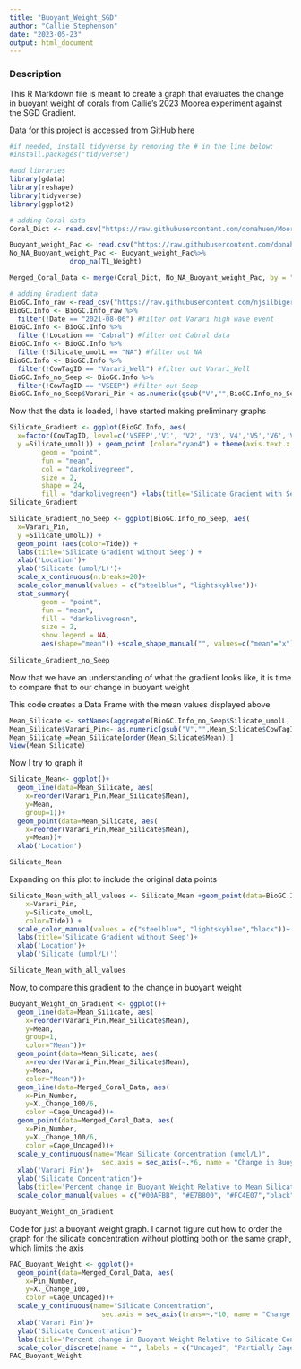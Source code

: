 ```yaml
---
title: "Buoyant_Weight_SGD"
author: "Callie Stephenson"
date: "2023-05-23"
output: html_document
---
```


### Description
This R Markdown file is meant to create a graph that evaluates the change in buoyant weight of corals from Callie's 2023 Moorea experiment against the SGD Gradient.

Data for this project is accessed from GitHub [here](https://github.com/donahuem/MooreaCoralFish_CS/tree/main/Coral_Data)
```r
#if needed, install tidyverse by removing the # in the line below:
#install.packages("tidyverse")

#add libraries
library(gdata)
library(reshape)
library(tidyverse)
library(ggplot2)

# adding Coral data
Coral_Dict <- read.csv("https://raw.githubusercontent.com/donahuem/MooreaCoralFish_CS/main/Coral_Data/PAC_Coral_Codes.csv")

Buoyant_weight_Pac <- read.csv("https://raw.githubusercontent.com/donahuem/MooreaCoralFish_CS/main/Coral_Data/PAC_Buoyant_Weight.csv")
No_NA_Buoyant_weight_Pac <- Buoyant_weight_Pac%>%
               drop_na(T1_Weight)

Merged_Coral_Data <- merge(Coral_Dict, No_NA_Buoyant_weight_Pac, by = "Vial_No_Only", all.x=FALSE, all.y = TRUE)

# adding Gradient data
BioGC.Info_raw <-read_csv("https://raw.githubusercontent.com/njsilbiger/MooreaSGD_site-selection/main/Data/August2021/Allbiogeochemdata_QC.csv")
BioGC.Info <- BioGC.Info_raw %>%
  filter(!Date == "2021-08-06") #filter out Varari high wave event
BioGC.Info <- BioGC.Info %>%
  filter(!Location == "Cabral") #filter out Cabral data
BioGC.Info <- BioGC.Info %>%
  filter(!Silicate_umolL == "NA") #filter out NA
BioGC.Info <- BioGC.Info %>%
  filter(!CowTagID == "Varari_Well") #filter out Varari_Well
BioGC.Info_no_Seep <- BioGC.Info %>%
  filter(!CowTagID == "VSEEP") #filter out Seep
BioGC.Info_no_Seep$Varari_Pin <-as.numeric(gsub("V","",BioGC.Info_no_Seep$CowTagID)) #adds column 'Varari_Pin' that removes the V in CowTagID so that pin placements are numbers not characters

```
Now that the data is loaded, I have started making preliminary graphs
```r
Silicate_Gradient <- ggplot(BioGC.Info, aes(
  x=factor(CowTagID, level=c('VSEEP','V1', 'V2', 'V3','V4','V5','V6','V7','V8','V9','V10','V11','V12','V13','V14','V15','V16','V17','V18','V19','V20')), 
  y =Silicate_umolL)) + geom_point (color="cyan4") + theme(axis.text.x = element_text(angle = 45, vjust = 1, hjust=1))+xlab('Location')+ylab('Silicate (umol/L)')+stat_summary(
        geom = "point",
        fun = "mean",
        col = "darkolivegreen",
        size = 2,
        shape = 24,
        fill = "darkolivegreen") +labs(title='Silicate Gradient with Seep')
Silicate_Gradient
```

```r
Silicate_Gradient_no_Seep <- ggplot(BioGC.Info_no_Seep, aes(
  x=Varari_Pin, 
  y =Silicate_umolL)) + 
  geom_point (aes(color=Tide)) +
  labs(title='Silicate Gradient without Seep') +
  xlab('Location')+
  ylab('Silicate (umol/L)')+ 
  scale_x_continuous(n.breaks=20)+
  scale_color_manual(values = c("steelblue", "lightskyblue"))+
  stat_summary(
        geom = "point",
        fun = "mean",
        fill = "darkolivegreen",
        size = 2,
        show.legend = NA,
        aes(shape="mean")) +scale_shape_manual("", values=c("mean"="x")) 
  
Silicate_Gradient_no_Seep 
```
Now that we have an understanding of what the gradient looks like, it is time to compare that to our change in buoyant weight

This code creates a Data Frame with the mean values displayed above
```r
Mean_Silicate <- setNames(aggregate(BioGC.Info_no_Seep$Silicate_umolL, list(BioGC.Info_no_Seep$CowTagID), FUN=mean),c("CowTagID","Mean"))
Mean_Silicate$Varari_Pin<- as.numeric(gsub("V","",Mean_Silicate$CowTagID))
Mean_Silicate =Mean_Silicate[order(Mean_Silicate$Mean),]
View(Mean_Silicate)
```
Now I try to graph it
```r
Silicate_Mean<- ggplot()+
  geom_line(data=Mean_Silicate, aes(
    x=reorder(Varari_Pin,Mean_Silicate$Mean), 
    y=Mean,
    group=1))+
  geom_point(data=Mean_Silicate, aes(
    x=reorder(Varari_Pin,Mean_Silicate$Mean), 
    y=Mean))+
  xlab('Location')
```
```r
Silicate_Mean
```

Expanding on this plot to include the original data points
```r
Silicate_Mean_with_all_values <- Silicate_Mean +geom_point(data=BioGC.Info_no_Seep, aes(
    x=Varari_Pin, 
    y=Silicate_umolL, 
    color=Tide)) +
  scale_color_manual(values = c("steelblue", "lightskyblue","black"))+
  labs(title='Silicate Gradient without Seep')+
  xlab('Location')+
  ylab('Silicate (umol/L)')
```
```r
Silicate_Mean_with_all_values

```
Now, to compare this gradient to the change in buoyant weight
```r
Buoyant_Weight_on_Gradient <- ggplot()+
  geom_line(data=Mean_Silicate, aes(
    x=reorder(Varari_Pin,Mean_Silicate$Mean), 
    y=Mean,
    group=1,
    color="Mean"))+
  geom_point(data=Mean_Silicate, aes(
    x=reorder(Varari_Pin,Mean_Silicate$Mean), 
    y=Mean,
    color="Mean"))+
  geom_line(data=Merged_Coral_Data, aes(
    x=Pin_Number,
    y=X._Change_100/6,
    color =Cage_Uncaged))+
  geom_point(data=Merged_Coral_Data, aes(
    x=Pin_Number,
    y=X._Change_100/6,
    color =Cage_Uncaged))+
  scale_y_continuous(name="Mean Silicate Concentration (umol/L)",
                       sec.axis = sec_axis(~.*6, name = "Change in Buoyant Weight"))+
  xlab('Varari Pin')+
  ylab('Silicate Concentration')+
  labs(title='Percent change in Buoyant Weight Relative to Mean Silicate Concentration')+
  scale_color_manual(values = c("#00AFBB", "#E7B800", "#FC4E07","black"),name="", labels = c("Uncaged", "Partially Caged", "Fully Caged","Mean Silicate Concentration"))

Buoyant_Weight_on_Gradient
```
Code for just a buoyant weight graph. I cannot figure out how to order the graph for the silicate concentration without plotting both on the same graph, which limits the axis
```r
PAC_Buoyant_Weight <- ggplot()+
  geom_point(data=Merged_Coral_Data, aes(
    x=Pin_Number,
    y=X._Change_100,
    color =Cage_Uncaged))+
  scale_y_continuous(name="Silicate Concentration",
                       sec.axis = sec_axis(trans=~.*10, name = "Change in Buoyant Weight"))+
  xlab('Varari Pin')+
  ylab('Silicate Concentration')+
  labs(title='Percent change in Buoyant Weight Relative to Silicate Concentration')+
  scale_color_discrete(name = "", labels = c("Uncaged", "Partially Caged", "Fully Caged","Mean Silicate Concentration"))
PAC_Buoyant_Weight
```

